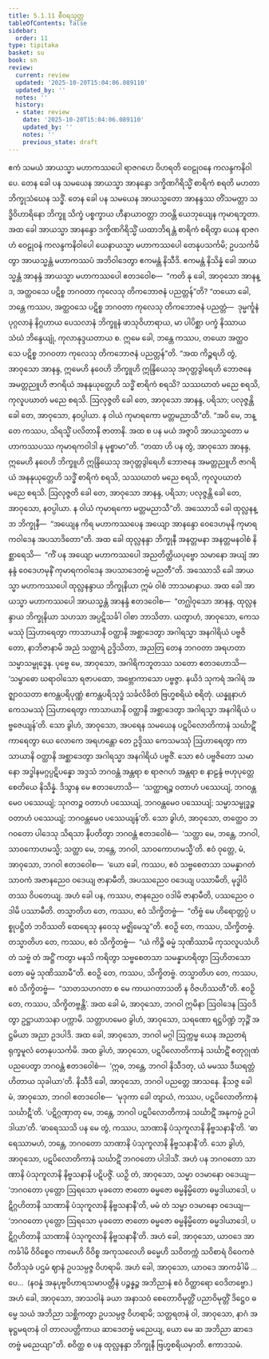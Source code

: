 ```yaml
---
title: 5.1.11 စီဝရသုတ္တ
tableOfContents: false
sidebar:
  order: 11
type: tipitaka
basket: su
book: sn
review:
  current: review
  updated: '2025-10-20T15:04:06.089110'
  updated_by: ''
  notes: ''
  history:
  - state: review
    date: '2025-10-20T15:04:06.089110'
    updated_by: ''
    notes: ''
    previous_state: draft
---
```



<DynamicBreadcrumb />


<ReviewStatus review={frontmatter.review} showDetails={true} />

<HypothesisAnnotation frontmatter={frontmatter} />

<Division number="154" book="sn" e="ch" v="18" p="302">

<Paragraph number="988" book="sn">
ဧကံ သမယံ အာယသ္မာ မဟာကဿပေါ ရာဇဂဟေ ဝိဟရတိ ဝေဠုဝနေ ကလန္ဒကနိဝါပေ. တေန ခေါ ပန သမယေန အာယသ္မာ အာနန္ဒော ဒက္ခိဏဂိရိသ္မိံ စာရိကံ စရတိ မဟတာ ဘိက္ခုသံဃေန သဒ္ဓိံ.
</Paragraph>

<Paragraph number="989" book="sn">
တေန ခေါ ပန သမယေန အာယသ္မတော အာနန္ဒဿ တိံသမတ္တာ သဒ္ဓိဝိဟာရိနော ဘိက္ခူ သိက္ခံ ပစ္စက္ခာယ ဟီနာယာဝတ္တာ ဘဝန္တိ ယေဘုယျေန ကုမာရဘူတာ. အထ ခေါ အာယသ္မာ အာနန္ဒော ဒက္ခိဏဂိရိသ္မိံ ယထာဘိရန္တံ စာရိကံ စရိတွာ ယေန ရာဇဂဟံ ဝေဠုဝနံ ကလန္ဒကနိဝါပေါ ယေနာယသ္မာ မဟာကဿပေါ တေနုပသင်္ကမိ; ဥပသင်္ကမိတွာ အာယသ္မန္တံ မဟာကဿပံ အဘိဝါဒေတွာ ဧကမန္တံ နိသီဒိ. ဧကမန္တံ နိသိန္နံ ခေါ အာယသ္မန္တံ အာနန္ဒံ အာယသ္မာ မဟာကဿပေါ ဧတဒဝေါစ—  “ကတိ နု ခေါ, အာဝုသော အာနန္ဒ, အတ္ထဝသေ ပဋိစ္စ ဘဂဝတာ ကုလေသု တိကဘောဇနံ ပညတ္တန်”တိ?
</Paragraph>

<Paragraph number="990" book="sn">
“တယော ခေါ, ဘန္တေ ကဿပ, အတ္ထဝသေ ပဋိစ္စ ဘဂဝတာ ကုလေသု တိကဘောဇနံ ပညတ္တံ—  ဒုမ္မင်္ကူနံ ပုဂ္ဂလာနံ နိဂ္ဂဟာယ ပေသလာနံ ဘိက္ခူနံ ဖာသုဝိဟာရာယ, မာ ပါပိစ္ဆာ ပက္ခံ နိဿာယ သံဃံ ဘိန္ဒေယျုံ, ကုလာနုဒ္ဒယတာယ စ. ဣမေ ခေါ, ဘန္တေ ကဿပ, တယော အတ္ထဝသေ ပဋိစ္စ ဘဂဝတာ ကုလေသု တိကဘောဇနံ ပညတ္တန်”တိ.
</Paragraph>

<Paragraph number="991" book="sn">
“အထ ကိဉ္စရဟိ တွံ, အာဝုသော အာနန္ဒ, ဣမေဟိ နဝေဟိ ဘိက္ခူဟိ ဣန္ဒြိယေသု အဂုတ္တဒွါရေဟိ ဘောဇနေ အမတ္တညူဟိ ဇာဂရိယံ အနနုယုတ္တေဟိ သဒ္ဓိံ စာရိကံ စရသိ? သဿဃာတံ မညေ စရသိ, ကုလူပဃာတံ မညေ စရသိ. ဩလုဇ္ဇတိ ခေါ တေ, အာဝုသော အာနန္ဒ, ပရိသာ; ပလုဇ္ဇန္တိ ခေါ တေ, အာဝုသော, နဝပ္ပါယာ. န ဝါယံ ကုမာရကော မတ္တမညာသီ”တိ.
</Paragraph>

<Paragraph number="992" book="sn">
“အပိ မေ, ဘန္တေ ကဿပ, သိရသ္မိံ ပလိတာနိ ဇာတာနိ. အထ စ ပန မယံ အဇ္ဇာပိ အာယသ္မတော မဟာကဿပဿ ကုမာရကဝါဒါ န မုစ္စာမာ”တိ. “တထာ ဟိ ပန တွံ, အာဝုသော အာနန္ဒ, ဣမေဟိ နဝေဟိ ဘိက္ခူဟိ ဣန္ဒြိယေသု အဂုတ္တဒွါရေဟိ ဘောဇနေ အမတ္တညူဟိ ဇာဂရိယံ အနနုယုတ္တေဟိ သဒ္ဓိံ စာရိကံ စရသိ, သဿဃာတံ မညေ စရသိ, ကုလူပဃာတံ မညေ စရသိ. ဩလုဇ္ဇတိ ခေါ တေ, အာဝုသော အာနန္ဒ, ပရိသာ; ပလုဇ္ဇန္တိ ခေါ တေ, အာဝုသော, နဝပ္ပါယာ. န ဝါယံ ကုမာရကော မတ္တမညာသီ”တိ.
</Paragraph>

<Paragraph number="993" book="sn">
အဿောသိ ခေါ ထုလ္လနန္ဒာ ဘိက္ခုနီ—  “အယျေန ကိရ မဟာကဿပေန အယျော အာနန္ဒော ဝေဒေဟမုနိ ကုမာရကဝါဒေန အပသာဒိတော”တိ.
</Paragraph>

<Paragraph number="994" book="sn">
အထ ခေါ ထုလ္လနန္ဒာ ဘိက္ခုနီ အနတ္တမနာ အနတ္တမနဝါစံ နိစ္ဆာရေသိ—  “ကိံ ပန အယျော မဟာကဿပေါ အညတိတ္ထိယပုဗ္ဗော သမာနော အယျံ အာနန္ဒံ ဝေဒေဟမုနိံ ကုမာရကဝါဒေန အပသာဒေတဗ္ဗံ မညတီ”တိ. အဿောသိ ခေါ အာယသ္မာ မဟာကဿပေါ ထုလ္လနန္ဒာယ ဘိက္ခုနိယာ ဣမံ ဝါစံ ဘာသမာနာယ.
</Paragraph>

<Paragraph number="995" book="sn">
အထ ခေါ အာယသ္မာ မဟာကဿပေါ အာယသ္မန္တံ အာနန္ဒံ ဧတဒဝေါစ—  “တဂ္ဃါဝုသော အာနန္ဒ, ထုလ္လနန္ဒာယ ဘိက္ခုနိယာ သဟသာ အပ္ပဋိသင်္ခါ ဝါစာ ဘာသိတာ. ယတွာဟံ, အာဝုသော, ကေသမဿုံ ဩဟာရေတွာ ကာသာယာနိ ဝတ္ထာနိ အစ္ဆာဒေတွာ အဂါရသ္မာ အနဂါရိယံ ပဗ္ဗဇိတော, နာဘိဇာနာမိ အညံ သတ္ထာရံ ဥဒ္ဒိသိတာ, အညတြ တေန ဘဂဝတာ အရဟတာ သမ္မာသမ္ဗုဒ္ဓေန. ပုဗ္ဗေ မေ, အာဝုသော, အဂါရိကဘူတဿ သတော ဧတဒဟောသိ—  ‘သမ္ဗာဓော ဃရာဝါသော ရဇာပထော, အဗ္ဘောကာသော ပဗ္ဗဇ္ဇာ. နယိဒံ သုကရံ အဂါရံ အဇ္ဈာဝသတာ ဧကန္တပရိပုဏ္ဏံ ဧကန္တပရိသုဒ္ဓံ သင်္ခလိခိတံ ဗြဟ္မစရိယံ စရိတုံ. ယန္နူနာဟံ ကေသမဿုံ ဩဟာရေတွာ ကာသာယာနိ ဝတ္ထာနိ အစ္ဆာဒေတွာ အဂါရသ္မာ အနဂါရိယံ ပဗ္ဗဇေယျန်’တိ. သော ခွါဟံ, အာဝုသော, အပရေန သမယေန ပဋပိလောတိကာနံ သင်္ဃာဋိံ ကာရေတွာ ယေ လောကေ အရဟန္တော တေ ဥဒ္ဒိဿ ကေသမဿုံ ဩဟာရေတွာ ကာသာယာနိ ဝတ္ထာနိ အစ္ဆာဒေတွာ အဂါရသ္မာ အနဂါရိယံ ပဗ္ဗဇိံ.
</Paragraph>

<Paragraph number="996" book="sn">
သော ဧဝံ ပဗ္ဗဇိတော သမာနော အဒ္ဓါနမဂ္ဂပ္ပဋိပန္နော အဒ္ဒသံ ဘဂဝန္တံ အန္တရာ စ ရာဇဂဟံ အန္တရာ စ နာဠန္ဒံ ဗဟုပုတ္တေ စေတိယေ နိသိန္နံ. ဒိသွာန မေ ဧတဒဟောသိ—  ‘သတ္ထာရဉ္စ ဝတာဟံ ပဿေယျံ, ဘဂဝန္တမေဝ ပဿေယျံ; သုဂတဉ္စ ဝတာဟံ ပဿေယျံ, ဘဂဝန္တမေဝ ပဿေယျံ; သမ္မာသမ္ဗုဒ္ဓဉ္စ ဝတာဟံ ပဿေယျံ; ဘဂဝန္တမေဝ ပဿေယျန်’တိ. သော ခွါဟံ, အာဝုသော, တတ္ထေဝ ဘဂဝတော ပါဒေသု သိရသာ နိပတိတွာ ဘဂဝန္တံ ဧတဒဝေါစံ—  ‘သတ္ထာ မေ, ဘန္တေ, ဘဂဝါ, သာဝကောဟမသ္မိ; သတ္ထာ မေ, ဘန္တေ, ဘဂဝါ, သာဝကောဟမသ္မီ’တိ. ဧဝံ ဝုတ္တေ, မံ, အာဝုသော, ဘဂဝါ ဧတဒဝေါစ—  ‘ယော ခေါ, ကဿပ, ဧဝံ သဗ္ဗစေတသာ သမန္နာဂတံ သာဝကံ အဇာနညေဝ ဝဒေယျ ဇာနာမီတိ, အပဿညေဝ ဝဒေယျ ပဿာမီတိ, မုဒ္ဓါပိ တဿ ဝိပတေယျ. အဟံ ခေါ ပန, ကဿပ, ဇာနညေဝ ဝဒါမိ ဇာနာမီတိ, ပဿညေဝ ဝဒါမိ ပဿာမီတိ.
</Paragraph>

<Paragraph number="997" book="sn">
တသ္မာတိဟ တေ, ကဿပ, ဧဝံ သိက္ခိတဗ္ဗံ—  “တိဗ္ဗံ မေ ဟိရောတ္တပ္ပံ ပစ္စုပဋ္ဌိတံ ဘဝိဿတိ ထေရေသု နဝေသု မဇ္ဈိမေသူ”တိ. ဧဝဉှိ တေ, ကဿပ, သိက္ခိတဗ္ဗံ.
</Paragraph>

<Paragraph number="998" book="sn">
တသ္မာတိဟ တေ, ကဿပ, ဧဝံ သိက္ခိတဗ္ဗံ—  “ယံ ကိဉ္စိ ဓမ္မံ သုဏိဿာမိ ကုသလူပသံဟိတံ သဗ္ဗံ တံ အဋ္ဌိံ ကတွာ မနသိ ကရိတွာ သဗ္ဗစေတသာ သမန္နာဟရိတွာ ဩဟိတသောတော ဓမ္မံ သုဏိဿာမီ”တိ. ဧဝဉှိ တေ, ကဿပ, သိက္ခိတဗ္ဗံ.
</Paragraph>

<Paragraph number="999" book="sn">
တသ္မာတိဟ တေ, ကဿပ, ဧဝံ သိက္ခိတဗ္ဗံ—  “သာတသဟဂတာ စ မေ ကာယဂတာသတိ န ဝိဇဟိဿတီ”တိ. ဧဝဉှိ တေ, ကဿပ, သိက္ခိတဗ္ဗန္တိ’.
</Paragraph>

<Paragraph number="1000" book="sn">
အထ ခေါ မံ, အာဝုသော, ဘဂဝါ ဣမိနာ ဩဝါဒေန ဩဝဒိတွာ ဥဋ္ဌာယာသနာ ပက္ကာမိ. သတ္တာဟမေဝ ခွါဟံ, အာဝုသော, သရဏော ရဋ္ဌပိဏ္ဍံ ဘုဉ္ဇိံ အဋ္ဌမိယာ အညာ ဥဒပါဒိ.
</Paragraph>

<Paragraph number="1001" book="sn">
အထ ခေါ, အာဝုသော, ဘဂဝါ မဂ္ဂါ ဩက္ကမ္မ ယေန အညတရံ ရုက္ခမူလံ တေနုပသင်္ကမိ. အထ ခွါဟံ, အာဝုသော, ပဋပိလောတိကာနံ သင်္ဃာဋိံ စတုဂ္ဂုဏံ ပညပေတွာ ဘဂဝန္တံ ဧတဒဝေါစံ—  ‘ဣဓ, ဘန္တေ, ဘဂဝါ နိသီဒတု, ယံ မမဿ ဒီဃရတ္တံ ဟိတာယ သုခါယာ’တိ. နိသီဒိ ခေါ, အာဝုသော, ဘဂဝါ ပညတ္တေ အာသနေ. နိသဇ္ဇ ခေါ မံ, အာဝုသော, ဘဂဝါ ဧတဒဝေါစ—  ‘မုဒုကာ ခေါ တျာယံ, ကဿပ, ပဋပိလောတိကာနံ သင်္ဃာဋီ’တိ. ‘ပဋိဂ္ဂဏှာတု မေ, ဘန္တေ, ဘဂဝါ ပဋပိလောတိကာနံ သင်္ဃာဋိံ အနုကမ္ပံ ဥပါဒါယာ’တိ. ‘ဓာရေဿသိ ပန မေ တွံ, ကဿပ, သာဏာနိ ပံသုကူလာနိ နိဗ္ဗသနာနီ’တိ. ‘ဓာရေဿာမဟံ, ဘန္တေ, ဘဂဝတော သာဏာနိ ပံသုကူလာနိ နိဗ္ဗသနာနီ’တိ. သော ခွါဟံ, အာဝုသော, ပဋပိလောတိကာနံ သင်္ဃာဋိံ ဘဂဝတော ပါဒါသိံ. အဟံ ပန ဘဂဝတော သာဏာနိ ပံသုကူလာနိ နိဗ္ဗသနာနိ ပဋိပဇ္ဇိံ.
</Paragraph>

<Paragraph number="1002" book="sn">
ယဉှိ တံ, အာဝုသော, သမ္မာ ဝဒမာနော ဝဒေယျ—  ‘ဘဂဝတော ပုတ္တော ဩရသော မုခတော ဇာတော ဓမ္မဇော ဓမ္မနိမ္မိတော ဓမ္မဒါယာဒေါ, ပဋိဂ္ဂဟိတာနိ သာဏာနိ ပံသုကူလာနိ နိဗ္ဗသနာနီ’တိ, မမံ တံ သမ္မာ ဝဒမာနော ဝဒေယျ—  ‘ဘဂဝတော ပုတ္တော ဩရသော မုခတော ဇာတော ဓမ္မဇော ဓမ္မနိမ္မိတော ဓမ္မဒါယာဒေါ, ပဋိဂ္ဂဟိတာနိ သာဏာနိ ပံသုကူလာနိ နိဗ္ဗသနာနီ’တိ.
</Paragraph>

<Paragraph number="1003" book="sn">
အဟံ ခေါ, အာဝုသော, ယာဝဒေ အာကင်္ခါမိ ဝိဝိစ္စေဝ ကာမေဟိ ဝိဝိစ္စ အကုသလေဟိ ဓမ္မေဟိ သဝိတက္ကံ သဝိစာရံ ဝိဝေကဇံ ပီတိသုခံ ပဌမံ ဈာနံ ဥပသမ္ပဇ္ဇ ဝိဟရာမိ. အဟံ ခေါ, အာဝုသော, ယာဝဒေ အာကင်္ခါမိ …ပေ…  (နဝန္နံ အနုပုဗ္ဗဝိဟာရသမာပတ္တီနံ ပဉ္စန္နဉ္စ အဘိညာနံ ဧဝံ ဝိတ္ထာရော ဝေဒိတဗ္ဗော.)
</Paragraph>

<Paragraph number="1004" book="sn">
အဟံ ခေါ, အာဝုသော, အာသဝါနံ ခယာ အနာသဝံ စေတောဝိမုတ္တိံ ပညာဝိမုတ္တိံ ဒိဋ္ဌေဝ ဓမ္မေ သယံ အဘိညာ သစ္ဆိကတွာ ဥပသမ္ပဇ္ဇ ဝိဟရာမိ; သတ္တရတနံ ဝါ, အာဝုသော, နာဂံ အဍ္ဎဋ္ဌမရတနံ ဝါ တာလပတ္တိကာယ ဆာဒေတဗ္ဗံ မညေယျ, ယော မေ ဆ အဘိညာ ဆာဒေတဗ္ဗံ မညေယျာ”တိ.
</Paragraph>

<Paragraph number="1005" book="sn">
စဝိတ္ထ စ ပန ထုလ္လနန္ဒာ ဘိက္ခုနီ ဗြဟ္မစရိယမှာတိ.

</Paragraph>
</Division>

<Paragraph number="1006" type="center" book="sn">
ဧကာဒသမံ.
</Paragraph>